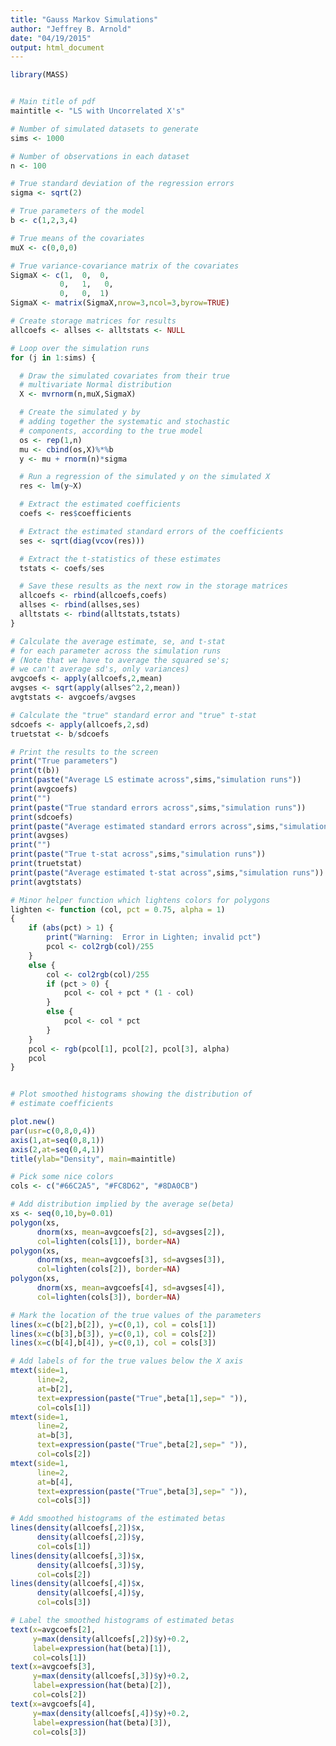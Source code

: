 ```yaml
---
title: "Gauss Markov Simulations"
author: "Jeffrey B. Arnold"
date: "04/19/2015"
output: html_document
---
```



```r
library(MASS)


# Main title of pdf
maintitle <- "LS with Uncorrelated X's"

# Number of simulated datasets to generate
sims <- 1000

# Number of observations in each dataset
n <- 100

# True standard deviation of the regression errors
sigma <- sqrt(2)

# True parameters of the model
b <- c(1,2,3,4)

# True means of the covariates
muX <- c(0,0,0)

# True variance-covariance matrix of the covariates
SigmaX <- c(1,  0,  0,
           0,   1,   0,
           0,   0,  1)
SigmaX <- matrix(SigmaX,nrow=3,ncol=3,byrow=TRUE)

# Create storage matrices for results
allcoefs <- allses <- alltstats <- NULL

# Loop over the simulation runs
for (j in 1:sims) {

  # Draw the simulated covariates from their true
  # multivariate Normal distribution
  X <- mvrnorm(n,muX,SigmaX)

  # Create the simulated y by
  # adding together the systematic and stochastic
  # components, according to the true model
  os <- rep(1,n)
  mu <- cbind(os,X)%*%b
  y <- mu + rnorm(n)*sigma

  # Run a regression of the simulated y on the simulated X
  res <- lm(y~X)

  # Extract the estimated coefficients
  coefs <- res$coefficients

  # Extract the estimated standard errors of the coefficients
  ses <- sqrt(diag(vcov(res)))

  # Extract the t-statistics of these estimates
  tstats <- coefs/ses

  # Save these results as the next row in the storage matrices
  allcoefs <- rbind(allcoefs,coefs)
  allses <- rbind(allses,ses)
  alltstats <- rbind(alltstats,tstats)
}

# Calculate the average estimate, se, and t-stat
# for each parameter across the simulation runs
# (Note that we have to average the squared se's;
# we can't average sd's, only variances)
avgcoefs <- apply(allcoefs,2,mean)
avgses <- sqrt(apply(allses^2,2,mean))
avgtstats <- avgcoefs/avgses

# Calculate the "true" standard error and "true" t-stat
sdcoefs <- apply(allcoefs,2,sd)
truetstat <- b/sdcoefs

# Print the results to the screen
print("True parameters")
print(t(b))
print(paste("Average LS estimate across",sims,"simulation runs"))
print(avgcoefs)
print("")
print(paste("True standard errors across",sims,"simulation runs"))
print(sdcoefs)
print(paste("Average estimated standard errors across",sims,"simulation runs"))
print(avgses)
print("")
print(paste("True t-stat across",sims,"simulation runs"))
print(truetstat)
print(paste("Average estimated t-stat across",sims,"simulation runs"))
print(avgtstats)

# Minor helper function which lightens colors for polygons
lighten <- function (col, pct = 0.75, alpha = 1) 
{
    if (abs(pct) > 1) {
        print("Warning:  Error in Lighten; invalid pct")
        pcol <- col2rgb(col)/255
    }
    else {
        col <- col2rgb(col)/255
        if (pct > 0) {
            pcol <- col + pct * (1 - col)
        }
        else {
            pcol <- col * pct
        }
    }
    pcol <- rgb(pcol[1], pcol[2], pcol[3], alpha)
    pcol
}


# Plot smoothed histograms showing the distribution of
# estimate coefficients

plot.new()
par(usr=c(0,8,0,4))
axis(1,at=seq(0,8,1))
axis(2,at=seq(0,4,1))
title(ylab="Density", main=maintitle)

# Pick some nice colors
cols <- c("#66C2A5", "#FC8D62", "#8DA0CB")

# Add distribution implied by the average se(beta)
xs <- seq(0,10,by=0.01)
polygon(xs,
      dnorm(xs, mean=avgcoefs[2], sd=avgses[2]),
      col=lighten(cols[1]), border=NA)
polygon(xs,
      dnorm(xs, mean=avgcoefs[3], sd=avgses[3]),
      col=lighten(cols[2]), border=NA)
polygon(xs,
      dnorm(xs, mean=avgcoefs[4], sd=avgses[4]),
      col=lighten(cols[3]), border=NA)

# Mark the location of the true values of the parameters
lines(x=c(b[2],b[2]), y=c(0,1), col = cols[1])
lines(x=c(b[3],b[3]), y=c(0,1), col = cols[2])
lines(x=c(b[4],b[4]), y=c(0,1), col = cols[3])

# Add labels of for the true values below the X axis
mtext(side=1,
      line=2,
      at=b[2],
      text=expression(paste("True",beta[1],sep=" ")),
      col=cols[1])
mtext(side=1,
      line=2,
      at=b[3],
      text=expression(paste("True",beta[2],sep=" ")),
      col=cols[2])
mtext(side=1,
      line=2,
      at=b[4],
      text=expression(paste("True",beta[3],sep=" ")),
      col=cols[3])

# Add smoothed histograms of the estimated betas
lines(density(allcoefs[,2])$x,
      density(allcoefs[,2])$y,
      col=cols[1])
lines(density(allcoefs[,3])$x,
      density(allcoefs[,3])$y,
      col=cols[2])
lines(density(allcoefs[,4])$x,
      density(allcoefs[,4])$y,
      col=cols[3])

# Label the smoothed histograms of estimated betas
text(x=avgcoefs[2],
     y=max(density(allcoefs[,2])$y)+0.2,
     label=expression(hat(beta)[1]),
     col=cols[1])
text(x=avgcoefs[3],
     y=max(density(allcoefs[,3])$y)+0.2,
     label=expression(hat(beta)[2]),
     col=cols[2])
text(x=avgcoefs[4],
     y=max(density(allcoefs[,4])$y)+0.2,
     label=expression(hat(beta)[3]),
     col=cols[3])



```

